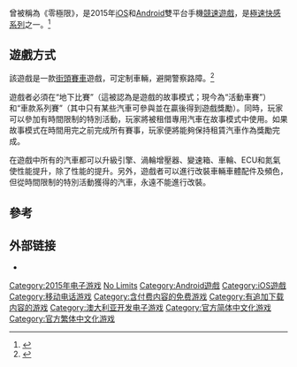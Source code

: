 {{NoteTA
| G1=Games
}}
{{Infobox video game
| title = 極速快感：飆車無限
| image =File:Need for Speed No Limits cover art.jpeg
| caption =
| developer = [[火猴工作室|火猴工作室]]
| publisher = [[藝電|藝電]]
| distributor = <!-- Only use this field if it is a different company from the publisher -->
| director =
| producer =
| designer =
| programmer =
| artist =
| writer =
| composer =
| series = [[極速快感系列|極速快感系列]]
| engine = Isis<ref>Frequently Asked Questions https://www.facebook.com/notes/need-for-speed-no-limits/frequently-asked-questions/1508946919369542 {{Wayback|url=https://www.facebook.com/notes/need-for-speed-no-limits/frequently-asked-questions/1508946919369542 |date=20160611014908 }}</ref>
| platforms = [[iOS|iOS]]、[[Android|Android]]
| released = {{vgrelease|TW|January 6, 2015 (iOS)|荷蘭|January 6, 2015 (iOS)|荷蘭|February 17, 2015 (Android)|WW|September 30, 2015}}
| genre = [[競速遊戲|競速]]
| modes =
}}

{{vgname|極速快感：飆車無限|en=Need for Speed: No Limits|cn=极品飞车：无限|tw=極速快感：飆車無限}}曾被稱為《零極限》，是2015年[[iOS|iOS]]和[[Android|Android]]雙平台手機[[競速遊戲|競速遊戲]]，是[[極速快感系列|極速快感系列]]之一。<ref name="ea1114">{{cite web| title = Hit the Road with Ken Block and Need for Speed No Limits| author = | work = Electronic Arts| date = November 20, 2014| accessdate = January 6, 2015| url = http://www.ea.com/news/hit-the-road-with-ken-block-and-need-for-speed-no-limits| archive-date = 2014-11-22| archive-url = https://web.archive.org/web/20141122163850/http://www.ea.com/news/hit-the-road-with-ken-block-and-need-for-speed-no-limits| dead-url = no}}</ref>

== 遊戲方式 ==

該遊戲是一款[[飆車族|街頭賽車]]遊戲，可定制車輛，避開警察路障。<ref name="touch1515">{{cite web| title = New 'Need for Speed: No Limits' Teaser Trailer Released| last = Nelson| first = Jared| work = Touch Arcade| date = January 5, 2015| accessdate = January 6, 2015| url = http://toucharcade.com/2015/01/05/new-need-for-speed-no-limits-teaser/| archive-date = 2021-01-26| archive-url = https://web.archive.org/web/20210126122006/https://toucharcade.com/2015/01/05/new-need-for-speed-no-limits-teaser/| dead-url = no}}</ref>

遊戲者必須在“地下比賽”（這被認為是遊戲的故事模式；現今為“活動車賽”）和“車款系列賽”（其中只有某些汽車可參與並在贏後得到遊戲獎勵）。同時，玩家可以參加有時間限制的特別活動，玩家將被租借專用汽車在故事模式中使用。如果故事模式在時間用完之前完成所有賽事，玩家便將能夠保持租賃汽車作為獎勵完成。

在遊戲中所有的汽車都可以升級引擎、渦輪增壓器、變速箱、車輪、ECU和氮氣使性能提升，除了性能的提升。另外，遊戲者可以進行改裝車輛車體配件及頻色，但從時間限制的特別活動獲得的汽車，永遠不能進行改裝。

== 參考 ==
{{Reflist}}

== 外部链接 ==
* {{Official|http://www.ea.com/needforspeednolimits}}

{{極速快感系列}}

{{DEFAULTSORT:Need for Speed, No Limits}}
[[Category:2015年电子游戏|Category:2015年电子游戏]]
[[Category:極速快感系列|No Limits]]
[[Category:Android遊戲|Category:Android遊戲]]
[[Category:iOS遊戲|Category:iOS遊戲]]
[[Category:移动电话游戏|Category:移动电话游戏]]
[[Category:含付费内容的免费游戏|Category:含付费内容的免费游戏]]
[[Category:有追加下载内容的游戏|Category:有追加下载内容的游戏]]
[[Category:澳大利亚开发电子游戏|Category:澳大利亚开发电子游戏]]
[[Category:官方简体中文化游戏|Category:官方简体中文化游戏]]
[[Category:官方繁体中文化游戏|Category:官方繁体中文化游戏]]